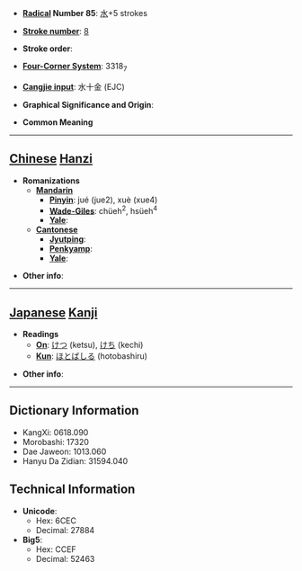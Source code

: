 * '''[[Wiktionary:Chinese radical index| Radical]] Number 85''': [[Wiktionary:Chinese radical index 水|水]]+5 strokes

* '''[[Wiktionary:Chinese total strokes index|Stroke number]]''': [[Wiktionary:Chinese total strokes index 8|8]]

* '''Stroke order''': 

* '''[[Wiktionary:Chinese four corner index|Four-Corner System]]''': 3318<sub>7</sub>

* '''[[Wiktionary:Chinese Cangjie index|Cangjie input]]''': 水十金 (EJC)

* '''Graphical Significance and Origin''': 

* '''Common Meaning'''

----

== [[Chinese]] [[Hanzi]] ==

* '''Romanizations'''
** '''[[Mandarin]]'''
*** '''[[Pinyin]]''': jué (jue2), xuè (xue4)
*** '''[[Wade-Giles]]''': chüeh<sup>2</sup>, hsüeh<sup>4</sup>
*** '''[[Yale]]''': 
** '''[[Cantonese]]'''
*** '''[[Jyutping]]''':
*** '''[[Penkyamp]]''': 
*** '''[[Yale]]''': 

* '''Other info''': 

----

== [[Japanese]] [[Kanji]] ==

* '''Readings'''
** '''[[On]]''': [[けつ]] (ketsu), [[けち]] (kechi)
** '''[[Kun]]''': [[ほとばしる]] (hotobashiru)

* '''Other info''':  

----

== Dictionary Information ==

* KangXi: 0618.090
* Morobashi: 17320
* Dae Jaweon: 1013.060
* Hanyu Da Zidian: 31594.040

== Technical Information ==

* '''Unicode''':
** Hex: 6CEC
** Decimal: 27884
* '''Big5''':
** Hex: CCEF
** Decimal: 52463
